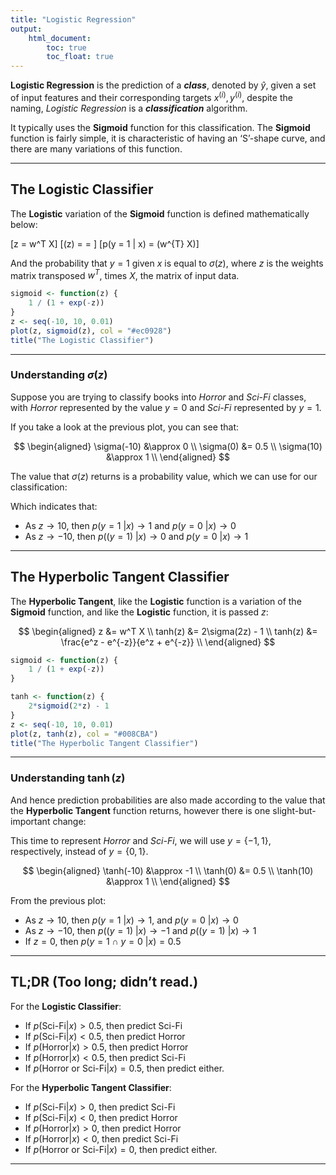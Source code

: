 ```yaml
---
title: "Logistic Regression"
output:
    html_document:
        toc: true
        toc_float: true
---
```


__Logistic Regression__ is the prediction of a __*class*__, denoted by $\hat{y}$, given a set of input features and their corresponding targets $x^{(i)}, y^{(i)}$, despite the naming, _Logistic Regression_ is a __*classification*__ algorithm. 

It typically uses the __Sigmoid__ function for this classification.
The __Sigmoid__ function is fairly simple, it is characteristic of having an 'S'-shape curve, and there are many variations of this function.

***

## The Logistic Classifier

The __Logistic__ variation of the __Sigmoid__ function is defined mathematically below:

\[z = w^T X\]
\[\sigma(z) = \frac{e^z}{1 + e^{z}} = \frac{1}{1 + e^{-z}}\]
\[p(y = 1 | x) = \sigma(w^{T} X)\]

And the probability that $y = 1$ given $x$ is equal to $\sigma(z)$, where $z$ is the weights matrix transposed $w^T$, times $X$, the matrix of input data.

```r
sigmoid <- function(z) {
    1 / (1 + exp(-z))
}
z <- seq(-10, 10, 0.01)
plot(z, sigmoid(z), col = "#ec0928")
title("The Logistic Classifier")
```

***

### Understanding $\sigma(z)$

Suppose you are trying to classify books into _Horror_ and _Sci-Fi_ classes,
with _Horror_ represented by the value $y = 0$ and _Sci-Fi_ represented by $y = 1$.

If you take a look at the previous plot, you can see that:

$$
\begin{aligned}
\sigma(-10) &\approx 0 \\ 
\sigma(0) &= 0.5 \\
\sigma(10) &\approx 1 \\
\end{aligned}
$$

The value that $\sigma(z)$ returns is a probability value, which we can use for our classification:

Which indicates that:

- As $z \to 10$, then $p(y = 1\ | x) \to 1$ and $p(y = 0\ | x) \to 0$
- As $z \to -10$, then $p((y = 1)\ | x) \to 0$ and $p(y = 0\ | x) \to 1$

***

## The Hyperbolic Tangent Classifier

The __Hyperbolic Tangent__, like the __Logistic__ function is a variation of the __Sigmoid__ function, and like the __Logistic__ function, it is passed $z$:

$$
\begin{aligned}
z &= w^T X \\
tanh(z) &= 2\sigma(2z) - 1 \\
tanh(z) &= \frac{e^z - e^{-z}}{e^z + e^{-z}} \\
\end{aligned}
$$

```r
sigmoid <- function(z) {
    1 / (1 + exp(-z))
}

tanh <- function(z) {
    2*sigmoid(2*z) - 1
}
z <- seq(-10, 10, 0.01)
plot(z, tanh(z), col = "#008CBA")
title("The Hyperbolic Tangent Classifier")
```

***

### Understanding $\tanh(z)$

And hence prediction probabilities are also made according to the value that the __Hyperbolic Tangent__ function returns, however there is one slight-but-important change:

This time to represent _Horror_ and _Sci-Fi_, we will use $y = \left\{-1, 1\right\}$, respectively, instead of $y= \left\{0, 1\right\}$.

$$
\begin{aligned}
\tanh(-10) &\approx -1 \\ 
\tanh(0) &= 0.5 \\
\tanh(10) &\approx 1 \\
\end{aligned}
$$

From the previous plot:

- As $z \to 10$, then $p(y = 1\  | x) \to 1$, and $p(y = 0\  | x) \to 0$
- As $z \to -10$, then $p((y = 1)\  | x) \to -1$ and $p((y = 1)\  | x) \to 1$
- If $z = 0$, then $p(y = 1 \ \cap \ y = 0 \ | x) = 0.5$

***

## TL;DR (Too long; didn't read.)

For the __Logistic Classifier__:

- If $p(\text{Sci-Fi} | x) > 0.5$, then predict Sci-Fi
- If $p(\text{Sci-Fi} | x) < 0.5$, then predict Horror
- If $p(\text{Horror} | x) > 0.5$, then predict Horror
- If $p(\text{Horror} | x) < 0.5$, then predict Sci-Fi
- If $p(\text{Horror or Sci-Fi} | x) = 0.5$, then predict either.

For the __Hyperbolic Tangent Classifier__:

- If $p(\text{Sci-Fi} | x) > 0$, then predict Sci-Fi
- If $p(\text{Sci-Fi} | x) < 0$, then predict Horror
- If $p(\text{Horror} | x) > 0$, then predict Horror
- If $p(\text{Horror} | x) < 0$, then predict Sci-Fi
- If $p(\text{Horror or Sci-Fi} | x) = 0$, then predict either.

***



